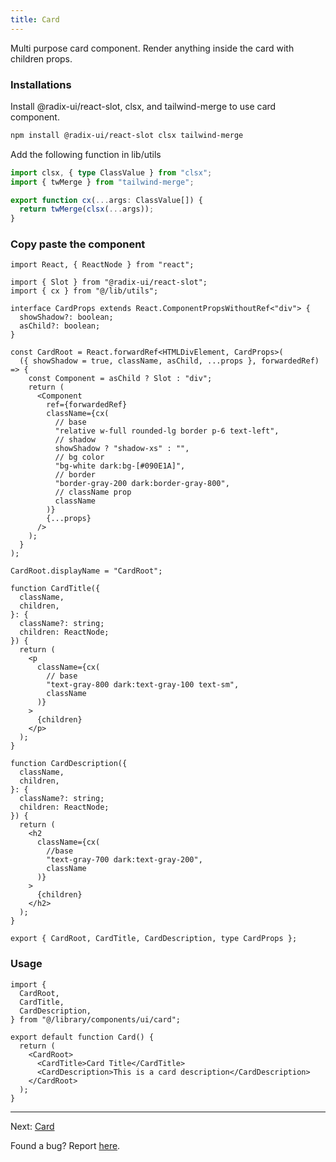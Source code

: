 ```yaml
---
title: Card
---
```


Multi purpose card component. Render anything inside the card with children props.

<Card />

### Installations

Install @radix-ui/react-slot, clsx, and tailwind-merge to use card component.

```bash
npm install @radix-ui/react-slot clsx tailwind-merge
```

Add the following function in lib/utils

```ts
import clsx, { type ClassValue } from "clsx";
import { twMerge } from "tailwind-merge";

export function cx(...args: ClassValue[]) {
  return twMerge(clsx(...args));
}
```

### Copy paste the component

```tsx
import React, { ReactNode } from "react";

import { Slot } from "@radix-ui/react-slot";
import { cx } from "@/lib/utils";

interface CardProps extends React.ComponentPropsWithoutRef<"div"> {
  showShadow?: boolean;
  asChild?: boolean;
}

const CardRoot = React.forwardRef<HTMLDivElement, CardProps>(
  ({ showShadow = true, className, asChild, ...props }, forwardedRef) => {
    const Component = asChild ? Slot : "div";
    return (
      <Component
        ref={forwardedRef}
        className={cx(
          // base
          "relative w-full rounded-lg border p-6 text-left",
          // shadow
          showShadow ? "shadow-xs" : "",
          // bg color
          "bg-white dark:bg-[#090E1A]",
          // border
          "border-gray-200 dark:border-gray-800",
          // className prop
          className
        )}
        {...props}
      />
    );
  }
);

CardRoot.displayName = "CardRoot";

function CardTitle({
  className,
  children,
}: {
  className?: string;
  children: ReactNode;
}) {
  return (
    <p
      className={cx(
        // base
        "text-gray-800 dark:text-gray-100 text-sm",
        className
      )}
    >
      {children}
    </p>
  );
}

function CardDescription({
  className,
  children,
}: {
  className?: string;
  children: ReactNode;
}) {
  return (
    <h2
      className={cx(
        //base
        "text-gray-700 dark:text-gray-200",
        className
      )}
    >
      {children}
    </h2>
  );
}

export { CardRoot, CardTitle, CardDescription, type CardProps };
```

### Usage

```tsx
import {
  CardRoot,
  CardTitle,
  CardDescription,
} from "@/library/components/ui/card";

export default function Card() {
  return (
    <CardRoot>
      <CardTitle>Card Title</CardTitle>
      <CardDescription>This is a card description</CardDescription>
    </CardRoot>
  );
}
```

---

Next: [Card](/documentation/card)

Found a bug? Report [here](https://github.com/swastikyadav/catalystui).
